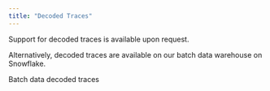 ```yaml
---
title: "Decoded Traces"
---
```


Support for decoded traces is available upon request.

Alternatively, decoded traces are available on our batch data warehouse on Snowflake.

Batch data decoded traces


